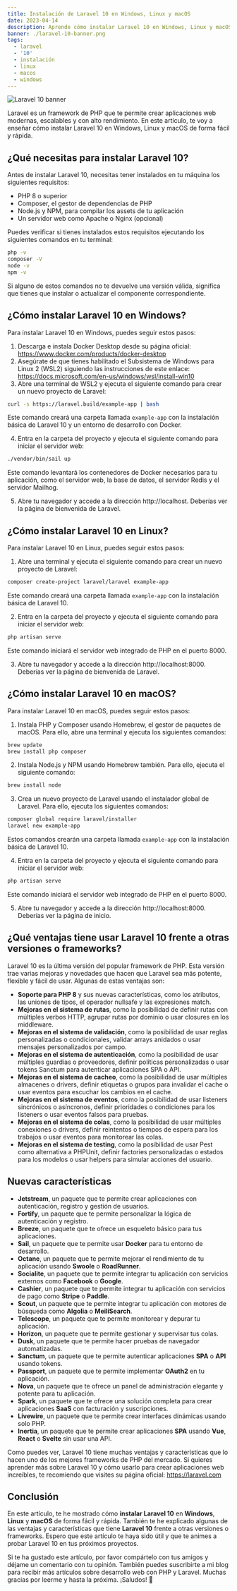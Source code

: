 ```yaml
---
title: Instalación de Laravel 10 en Windows, Linux y macOS
date: 2023-04-14
description: Aprende cómo instalar Laravel 10 en Windows, Linux y macOS de forma fácil y rápida. Descubre las ventajas y características de Laravel 10, el mejor framework de PHP.
banner: ./laravel-10-banner.png
tags:
  - laravel
  - '10'
  - instalación
  - linux
  - macos
  - windows
---
```


![Laravel 10 banner](./laravel-10-banner.png 'Laravel 10 banner')

Laravel es un framework de PHP que te permite crear aplicaciones web modernas, escalables y con alto rendimiento. En este artículo, te voy a enseñar cómo instalar Laravel 10 en Windows, Linux y macOS de forma fácil y rápida.

## ¿Qué necesitas para instalar Laravel 10?

Antes de instalar Laravel 10, necesitas tener instalados en tu máquina los siguientes requisitos:

- PHP 8 o superior
- Composer, el gestor de dependencias de PHP
- Node.js y NPM, para compilar los assets de tu aplicación
- Un servidor web como Apache o Nginx (opcional)

Puedes verificar si tienes instalados estos requisitos ejecutando los siguientes comandos en tu terminal:

```bash
php -v
composer -V
node -v
npm -v
```

Si alguno de estos comandos no te devuelve una versión válida, significa que tienes que instalar o actualizar el componente correspondiente.

## ¿Cómo instalar Laravel 10 en Windows?

Para instalar Laravel 10 en Windows, puedes seguir estos pasos:

1. Descarga e instala Docker Desktop desde su página oficial: https://www.docker.com/products/docker-desktop
2. Asegúrate de que tienes habilitado el Subsistema de Windows para Linux 2 (WSL2) siguiendo las instrucciones de este enlace: https://docs.microsoft.com/en-us/windows/wsl/install-win10
3. Abre una terminal de WSL2 y ejecuta el siguiente comando para crear un nuevo proyecto de Laravel:

```bash
curl -s https://laravel.build/example-app | bash
```

Este comando creará una carpeta llamada `example-app` con la instalación básica de Laravel 10 y un entorno de desarrollo con Docker.

4. Entra en la carpeta del proyecto y ejecuta el siguiente comando para iniciar el servidor web:

```bash
./vendor/bin/sail up
```

Este comando levantará los contenedores de Docker necesarios para tu aplicación, como el servidor web, la base de datos, el servidor Redis y el servidor Mailhog.

5. Abre tu navegador y accede a la dirección http://localhost. Deberías ver la página de bienvenida de Laravel.

## ¿Cómo instalar Laravel 10 en Linux?

Para instalar Laravel 10 en Linux, puedes seguir estos pasos:

1. Abre una terminal y ejecuta el siguiente comando para crear un nuevo proyecto de Laravel:

```bash
composer create-project laravel/laravel example-app
```

Este comando creará una carpeta llamada `example-app` con la instalación básica de Laravel 10.

2. Entra en la carpeta del proyecto y ejecuta el siguiente comando para iniciar el servidor web:

```bash
php artisan serve
```

Este comando iniciará el servidor web integrado de PHP en el puerto 8000.

3. Abre tu navegador y accede a la dirección http://localhost:8000. Deberías ver la página de bienvenida de Laravel.

## ¿Cómo instalar Laravel 10 en macOS?

Para instalar Laravel 10 en macOS, puedes seguir estos pasos:

1. Instala PHP y Composer usando Homebrew, el gestor de paquetes de macOS. Para ello, abre una terminal y ejecuta los siguientes comandos:

```bash
brew update
brew install php composer
```

2. Instala Node.js y NPM usando Homebrew también. Para ello, ejecuta el siguiente comando:

```bash
brew install node
```

3. Crea un nuevo proyecto de Laravel usando el instalador global de Laravel. Para ello, ejecuta los siguientes comandos:

```bash
composer global require laravel/installer
laravel new example-app
```

Estos comandos crearán una carpeta llamada `example-app` con la instalación básica de Laravel 10.

4. Entra en la carpeta del proyecto y ejecuta el siguiente comando para iniciar el servidor web:

```bash
php artisan serve
```

Este comando iniciará el servidor web integrado de PHP en el puerto 8000.

5. Abre tu navegador y accede a la dirección http://localhost:8000. Deberías ver la página de inicio.

## ¿Qué ventajas tiene usar Laravel 10 frente a otras versiones o frameworks?

Laravel 10 es la última versión del popular framework de PHP. Esta versión trae varias mejoras y novedades que hacen que Laravel sea más potente, flexible y fácil de usar. Algunas de estas ventajas son:

- **Soporte para PHP 8** y sus nuevas características, como los atributos, las uniones de tipos, el operador nullsafe y las expresiones match.
- **Mejoras en el sistema de rutas**, como la posibilidad de definir rutas con múltiples verbos HTTP, agrupar rutas por dominio o usar closures en los middleware.
- **Mejoras en el sistema de validación**, como la posibilidad de usar reglas personalizadas o condicionales, validar arrays anidados o usar mensajes personalizados por campo.
- **Mejoras en el sistema de autenticación**, como la posibilidad de usar múltiples guardias o proveedores, definir políticas personalizadas o usar tokens Sanctum para autenticar aplicaciones SPA o API.
- **Mejoras en el sistema de cacheo**, como la posibilidad de usar múltiples almacenes o drivers, definir etiquetas o grupos para invalidar el cache o usar eventos para escuchar los cambios en el cache.
- **Mejoras en el sistema de eventos**, como la posibilidad de usar listeners sincrónicos o asíncronos, definir prioridades o condiciones para los listeners o usar eventos falsos para pruebas.
- **Mejoras en el sistema de colas**, como la posibilidad de usar múltiples conexiones o drivers, definir reintentos o tiempos de espera para los trabajos o usar eventos para monitorear las colas.
- **Mejoras en el sistema de testing**, como la posibilidad de usar Pest como alternativa a PHPUnit, definir factories personalizadas o estados para los modelos o usar helpers para simular acciones del usuario.

## **Nuevas características**

- **Jetstream**, un paquete que te permite crear aplicaciones con autenticación, registro y gestión de usuarios.
- **Fortify**, un paquete que te permite personalizar la lógica de autenticación y registro.
- **Breeze**, un paquete que te ofrece un esqueleto básico para tus aplicaciones.
- **Sail**, un paquete que te permite usar **Docker** para tu entorno de desarrollo.
- **Octane**, un paquete que te permite mejorar el rendimiento de tu aplicación usando **Swoole** o **RoadRunner**.
- **Socialite**, un paquete que te permite integrar tu aplicación con servicios externos como **Facebook** o **Google**.
- **Cashier**, un paquete que te permite integrar tu aplicación con servicios de pago como **Stripe** o **Paddle**.
- **Scout**, un paquete que te permite integrar tu aplicación con motores de búsqueda como **Algolia** o **MeiliSearch**.
- **Telescope**, un paquete que te permite monitorear y depurar tu aplicación.
- **Horizon**, un paquete que te permite gestionar y supervisar tus colas.
- **Dusk**, un paquete que te permite hacer pruebas de navegador automatizadas.
- **Sanctum**, un paquete que te permite autenticar aplicaciones **SPA** o **API** usando tokens.
- **Passport**, un paquete que te permite implementar **OAuth2** en tu aplicación.
- **Nova**, un paquete que te ofrece un panel de administración elegante y potente para tu aplicación.
- **Spark**, un paquete que te ofrece una solución completa para crear aplicaciones **SaaS** con facturación y suscripciones.
- **Livewire**, un paquete que te permite crear interfaces dinámicas usando solo PHP.
- **Inertia**, un paquete que te permite crear aplicaciones **SPA** usando **Vue**, **React** o **Svelte** sin usar una API.

Como puedes ver, Laravel 10 tiene muchas ventajas y características que lo hacen uno de los mejores frameworks de PHP del mercado. Si quieres aprender más sobre Laravel 10 y cómo usarlo para crear aplicaciones web increíbles, te recomiendo que visites su página oficial: https://laravel.com

## Conclusión

En este artículo, te he mostrado cómo **instalar Laravel 10** en **Windows**, **Linux** y **macOS** de forma fácil y rápida. También te he explicado algunas de las ventajas y características que tiene **Laravel 10** frente a otras versiones o frameworks. Espero que este artículo te haya sido útil y que te animes a probar Laravel 10 en tus próximos proyectos.

Si te ha gustado este artículo, por favor compártelo con tus amigos y déjame un comentario con tu opinión. También puedes suscribirte a mi blog para recibir más artículos sobre desarrollo web con PHP y Laravel. Muchas gracias por leerme y hasta la próxima. ¡Saludos! 🙌
